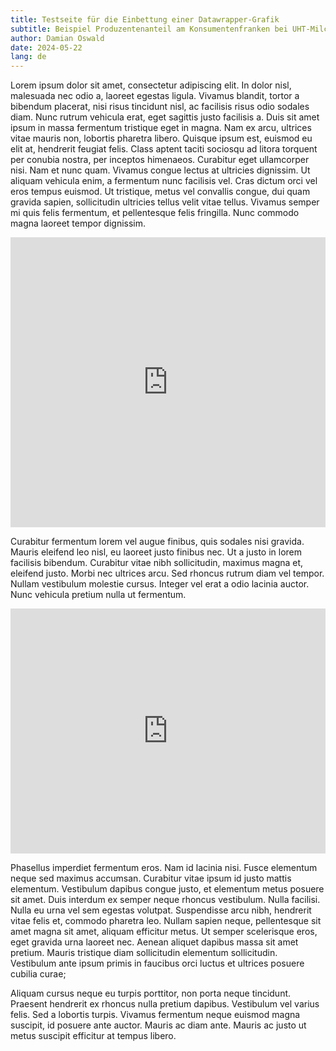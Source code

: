 ```yaml
---
title: Testseite für die Einbettung einer Datawrapper-Grafik
subtitle: Beispiel Produzentenanteil am Konsumentenfranken bei UHT-Milch
author: Damian Oswald
date: 2024-05-22
lang: de
---
```


Lorem ipsum dolor sit amet, consectetur adipiscing elit. In dolor nisl, malesuada nec odio a, laoreet egestas ligula. Vivamus blandit, tortor a bibendum placerat, nisi risus tincidunt nisl, ac facilisis risus odio sodales diam. Nunc rutrum vehicula erat, eget sagittis justo facilisis a. Duis sit amet ipsum in massa fermentum tristique eget in magna. Nam ex arcu, ultrices vitae mauris non, lobortis pharetra libero. Quisque ipsum est, euismod eu elit at, hendrerit feugiat felis. Class aptent taciti sociosqu ad litora torquent per conubia nostra, per inceptos himenaeos. Curabitur eget ullamcorper nisi. Nam et nunc quam. Vivamus congue lectus at ultricies dignissim. Ut aliquam vehicula enim, a fermentum nunc facilisis vel. Cras dictum orci vel eros tempus euismod. Ut tristique, metus vel convallis congue, dui quam gravida sapien, sollicitudin ultricies tellus velit vitae tellus. Vivamus semper mi quis felis fermentum, et pellentesque felis fringilla. Nunc commodo magna laoreet tempor dignissim.

```{=html}
<iframe title="Produzenten- und Konsumentenpreise für konventionelle Milch" aria-label="Interactive line chart" id="datawrapper-chart-BxLYR" src="https://datawrapper.dwcdn.net/BxLYR/1/" scrolling="no" frameborder="0" style="width: 0; min-width: 100% !important; border: none;" height="464" data-external="1"></iframe><script type="text/javascript">!function(){"use strict";window.addEventListener("message",(function(a){if(void 0!==a.data["datawrapper-height"]){var e=document.querySelectorAll("iframe");for(var t in a.data["datawrapper-height"])for(var r=0;r<e.length;r++)if(e[r].contentWindow===a.source){var i=a.data["datawrapper-height"][t]+"px";e[r].style.height=i}}}))}();
</script>
```

Curabitur fermentum lorem vel augue finibus, quis sodales nisi gravida. Mauris eleifend leo nisl, eu laoreet justo finibus nec. Ut a justo in lorem facilisis bibendum. Curabitur vitae nibh sollicitudin, maximus magna et, eleifend justo. Morbi nec ultrices arcu. Sed rhoncus rutrum diam vel tempor. Nullam vestibulum molestie cursus. Integer vel erat a odio lacinia auctor. Nunc vehicula pretium nulla ut fermentum.

```{=html}
<iframe title="Produzentenanteil am Konsumentenfranken für Milch" aria-label="Interactive line chart" id="datawrapper-chart-hdlcx" src="https://datawrapper.dwcdn.net/hdlcx/1/" scrolling="no" frameborder="0" style="width: 0; min-width: 100% !important; border: none;" height="392" data-external="1"></iframe><script type="text/javascript">!function(){"use strict";window.addEventListener("message",(function(a){if(void 0!==a.data["datawrapper-height"]){var e=document.querySelectorAll("iframe");for(var t in a.data["datawrapper-height"])for(var r=0;r<e.length;r++)if(e[r].contentWindow===a.source){var i=a.data["datawrapper-height"][t]+"px";e[r].style.height=i}}}))}();
</script>

```

Phasellus imperdiet fermentum eros. Nam id lacinia nisi. Fusce elementum neque sed maximus accumsan. Curabitur vitae ipsum id justo mattis elementum. Vestibulum dapibus congue justo, et elementum metus posuere sit amet. Duis interdum ex semper neque rhoncus vestibulum. Nulla facilisi. Nulla eu urna vel sem egestas volutpat. Suspendisse arcu nibh, hendrerit vitae felis et, commodo pharetra leo. Nullam sapien neque, pellentesque sit amet magna sit amet, aliquam efficitur metus. Ut semper scelerisque eros, eget gravida urna laoreet nec. Aenean aliquet dapibus massa sit amet pretium. Mauris tristique diam sollicitudin elementum sollicitudin. Vestibulum ante ipsum primis in faucibus orci luctus et ultrices posuere cubilia curae;

Aliquam cursus neque eu turpis porttitor, non porta neque tincidunt. Praesent hendrerit ex rhoncus nulla pretium dapibus. Vestibulum vel varius felis. Sed a lobortis turpis. Vivamus fermentum neque euismod magna suscipit, id posuere ante auctor. Mauris ac diam ante. Mauris ac justo ut metus suscipit efficitur at tempus libero.